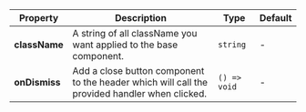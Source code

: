 | Property | Description | Type | Default |
| --- | --- | --- | --- |
| **className** | A string of all className you want applied to the base component. | `string` | - |
| **onDismiss** | Add a close button component to the header which will call the provided handler when clicked. | `() => void` | - |
